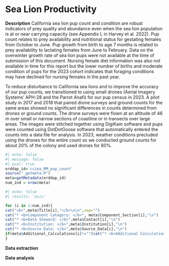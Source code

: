 # Sea Lion Productivity

**Description** California sea lion pup count and condition are robust indicators of prey quality and abundance even when the sea lion population is at or near carrying capacity (see Appendix L in Harvey et al. 2022). Pup count relates to prey availability and nutritional status for gestating females from October to June. Pup growth from birth to age 7 months is related to prey availability to lactating females from June to February. Data on the overwinter growth rate of sea lion pups were not available at the time of submission of this document. Nursing female diet information was also not available in time for this report but the lower number of births and moderate condition of pups for the 2023 cohort indicates that foraging conditions may have declined for nursing females in the past year.

To reduce disturbance to California sea lions and to improve the accuracy of our pup counts, we transitioned to using small drones (Aerial Imagery Systems' APH-28 and the Parrot Anafi) for our pup census in 2023. A pilot study in 2017 and 2018 that paired drone surveys and ground counts for the same areas showed no significant differences in counts determined from drones or ground counts. The drone surveys were flown at an altitude of 46 m over small or narrow sections of coastline or in transects over large areas. The images were stitched together using DigiKam software and pups were counted using DotDotGoose software that automatically entered the counts into a data file for analysis. In 2023, weather conditions precluded using the drones for the entire count so we conducted ground counts for about 20% of the colony and used drones for 80%.

```r
#| echo: false
#| message: false
#| eval: true
erddap_id='cciea_MM_pup_count'
source("_getmeta.R")
meta=getMetadata(erddap_id)
num_ind = nrow(meta)
```

```r
#| echo: false
#| results: 'asis'

for (i in 1:num_ind){
cat("<b>",meta$Title[i],"</b>\n\n",sep="")
cat("* <b>Component Category: </b>", meta$Component_Section[i],"\n")
cat("* <b>Data Steward: </b>",meta$Contact[i],"\n")
cat("* <b>Institution: </b>",meta$Institution[i],"\n")
cat("* <b>Source Data: </b>",meta$Source_Data[i],"\n")
if(meta$Additional_Calculations[i]!="")cat("* <b>Additional Calculations: </b>",meta$Additional_Calculations[i],"\n\n")
}
```

**Data extraction**

**Data analysis**
